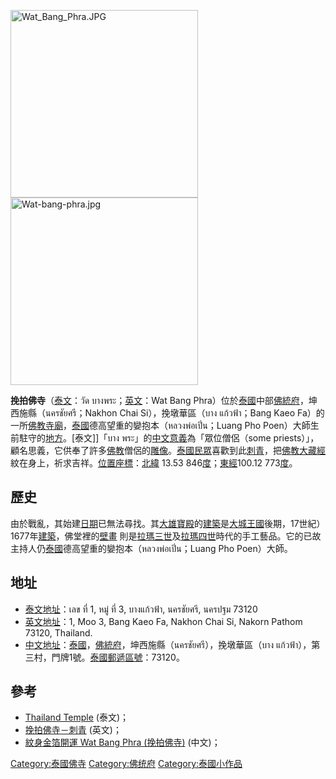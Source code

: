 [[File:Wat_Bang_Phra.JPG|300px]]
[[File:Wat-bang-phra.jpg|300px]]

'''挽拍佛寺'''（[[泰文|泰文]]：วัด บางพระ；[[英文|英文]]：Wat Bang Phra）位於[[泰國|泰國]]中部[[佛統府|佛統府]]，坤西施縣（นครชัยศรี；Nakhon Chai Si），挽墩華區（บาง แก้วฟ้า；Bang Kaeo Fa）的一所[[佛教|佛教]][[寺廟|寺廟]]，[[泰國|泰國]]德高望重的孌抱本（หลวงพ่อเปิ่น；Luang Pho Poen）大師生前駐守的[[地方|地方]]。[泰文]]「บาง พระ」的[[中文|中文]][[意義|意義]]為「眾位僧侶（some priests）」，顧名思義，它供奉了許多[[佛教|佛教]]僧侶的[[雕像|雕像]]。[[泰國|泰國]][[民眾|民眾]]喜歡到此[[刺青|刺青]]，把[[佛教|佛教]][[大藏經|大藏經]]紋在身上，祈求吉祥。[[位置|位置]][[座標|座標]]：[[北緯|北緯]] 13.53 846[[度|度]]；[[東經|東經]]100.12 773[[度|度]]。

== 歷史 ==
由於戰亂，其始建[[日期|日期]]已無法尋找。其[[大雄寶殿|大雄寶殿]]的[[建築|建築]]是[[大城王國|大城王國]]後期，17世紀）1677年[[建築|建築]]，佛堂裡的[[壁畫|壁畫]] 則是[[拉瑪三世|拉瑪三世]]及[[拉瑪四世|拉瑪四世]]時代的手工藝品。它的已故主持人仍[[泰國|泰國]]德高望重的孌抱本（หลวงพ่อเปิ่น；Luang Pho Poen）大師。

== 地址 ==
* [[泰文|泰文]][[地址|地址]]：เลข ที่ 1, หมู่ ที่ 3, บางแก้วฟ้า, นครชัยศรี, นครปฐม 73120
* [[英文|英文]][[地址|地址]]：1, Moo 3, Bang Kaeo Fa, Nakhon Chai Si, Nakorn Pathom 73120, Thailand.
* [[中文|中文]][[地址|地址]]：[[泰國|泰國]]，[[佛統府|佛統府]]，坤西施縣（นครชัยศรี），挽墩華區（บาง แก้วฟ้า），第三村，門牌1號。[[泰國|泰國]][[郵遞區號|郵遞區號]]：73120。

== 參考 ==
* [http://www.thailandtemples.org/watbangpra/index.html Thailand Temple] {{Wayback|url=http://www.thailandtemples.org/watbangpra/index.html |date=20200204164003 }} (泰文)；
* [http://www.wat-bang-phra.com/ 挽拍佛寺－刺青] {{Wayback|url=http://www.wat-bang-phra.com/ |date=20201125155609 }} (英文)；
* [http://www.thailandfans.com/blogs/details/808泰友營－高僧 紋身金箔開運 Wat Bang Phra (挽拍佛寺)] {{Wayback|url=http://www.thailandfans.com/blogs/details/808%E6%B3%B0%E5%8F%8B%E7%87%9F%EF%BC%8D%E9%AB%98%E5%83%A7 |date=20160304071410 }} (中文)；

[[Category:泰國佛寺|Category:泰國佛寺]]
[[Category:佛统府|Category:佛统府]]
[[Category:泰國小作品|Category:泰國小作品]]